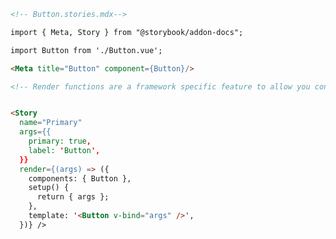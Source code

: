 ```md
<!-- Button.stories.mdx-->

import { Meta, Story } from "@storybook/addon-docs";

import Button from './Button.vue';

<Meta title="Button" component={Button}/>

<!-- Render functions are a framework specific feature to allow you control on how the component renders -->


<Story
  name="Primary"
  args={{
    primary: true,
    label: 'Button',
  }}
  render={(args) => ({
    components: { Button },
    setup() {
      return { args };
    },
    template: '<Button v-bind="args" />',
  })} />
```
